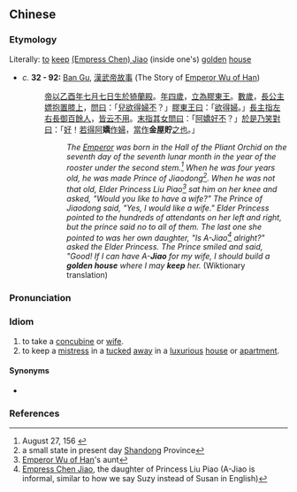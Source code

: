 {{also|金屋藏娇}}
==Chinese==
{{zh-forms|s=金屋藏娇|type=211}}

===Etymology===
Literally: [[to]] [[keep]] [[w:Empress Chen Jiao|(Empress Chen) Jiao]] (inside one's) [[golden]] [[house]]
* ''c.'' '''32 - 92:''' [[w:Ban Gu|Ban Gu]], [[漢武帝]][[故事]] (The Story of [[w:Emperor Wu of Han|Emperor Wu of Han]])
*: [[帝]][[以]][[乙]][[酉]][[年]][[七月]][[七]][[日]][[生]][[於]][[猗]][[蘭]][[殿]]。[[年]][[四]][[歲]]，[[立]][[為]][[膠東]][[王]]。[[數]][[歲]]，[[長]][[公主]][[嫖]][[抱]][[置]][[膝]][[上]]，[[問]][[曰]]：「[[兒]][[欲]][[得]][[婦]][[不]]？」[[膠東]][[王]][[曰]]：「[[欲]][[得]][[婦]]。」[[長]][[主]][[指]][[左右]][[長]][[御]][[百]][[餘]][[人]]，[[皆]][[云]][[不]][[用]]。[[末]][[指]][[其]][[女]][[問]][[曰]]：「[[阿]][[嬌]][[好]][[不]]？」[[於是]][[乃]][[笑]][[對]][[曰]]：「[[好]]！[[若]][[得]][[阿]]'''嬌'''[[作]][[婦]]，[[應當|當]][[作]]'''金屋貯'''[[之]][[也]]。」
*:: ''The [[w:Emperor Wu of Han|Emperor]] was born in the Hall of the Pliant Orchid on the seventh day of the seventh lunar month in the year of the rooster under the second stem.<ref>August 27, 156 {{B.C.E.}}</ref> When he was four years old, he was made Prince of Jiaodong<ref>a small state in present day [[w:Shandong|Shandong]] Province</ref>. When he was not that old, Elder Princess Liu Piao<ref>[[w:Emperor Wu of Han|Emperor Wu of Han]]'s aunt</ref> sat him on her knee and asked, "Would you like to have a wife?" The Prince of Jiaodong said, "Yes, I would like a wife." Elder Princess pointed to the hundreds of attendants on her left and right, but the prince said no to all of them. The last one she pointed to was her own daughter, "Is A-Jiao<ref>[[w:Empress Chen Jiao|Empress Chen Jiao]], the daughter of Princess Liu Piao (A-Jiao is informal, similar to how we say Suzy instead of Susan in English)</ref> alright?" asked the Elder Princess. The Prince smiled and said, "Good! If I can have A-'''Jiao''' for my wife, I should build a '''golden house''' where I may '''keep''' her.'' (Wiktionary translation)

===Pronunciation===
{{zh-pron
|m=jīnwūcángjiāo
|c=gam1 uk1 cong4 giu1
|cat=id
}}

===Idiom===
{{zh-idiom}}

# to take a [[concubine]] or [[wife]].
# to keep a [[mistress]] in a [[tuck]]ed [[away]] in a [[luxurious]] [[house]] or [[apartment]].

====Synonyms====
* {{zh-l|金屋貯嬌}}

===References===
<references />